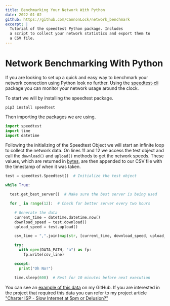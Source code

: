 ```yaml
---
title: Benchmarking Your Network With Python
date: 2022-01-02
github: https://github.com/CannonLock/network_benchmark
excerpt: |
  Tutorial of the speedtest Python package. Includes
  a script to collect your network statistics and export them to
  a CSV file.
---
```


# Network Benchmarking With Python

If you are looking to set up a quick and easy way to benchmark your network
connection using Python look no further. Using the [speedtest-cli](https://pypi.org/project/speedtest-cli/)
package you can monitor your network usage around the clock.

To start we will by installing the speedtest package.

```shell
pip3 install speedtest
```

Then importing the packages we are using.

```python
import speedtest
import time
import datetime
```

Following the initializing of the Speedtest Object we will start an infinite
loop to collect the network data. On lines 11 and 12 we access the test
object and call the ```download()``` and ```upload()``` methods to get the
network speeds. These values, which are returned in
[bytes](http://www.wu.ece.ufl.edu/links/dataRate/DataMeasurementChart.html),
are then appended to our CSV file with the timestamp of when it was taken.

```python
test = speedtest.Speedtest()  # Initialize the test object

while True:

  test.get_best_server()  # Make sure the best server is being used

  for _ in range(12):  # Check for better server every two hours

    # Generate the data
    current_time = datetime.datetime.now()
    download_speed = test.download()
    upload_speed = test.upload()

    csv_line = ",".join(map(str, [current_time, download_speed, upload_speed])) + "\n"

    try:
      with open(DATA_PATH, "a") as fp:
        fp.write(csv_line)

    except:
      print("Oh No!")

    time.sleep(600)  # Rest for 10 minutes before next execution
```

You can see an
[example of this data](https://raw.githubusercontent.com/CannonLock/data/master/benchmark.csv)
on my GitHub. If you are interested in the project that
required this data you can refer to my project article ["Charter ISP - Slow
Internet at 5pm or Delusion?"](/projects/Charter_Network_Benchmark)